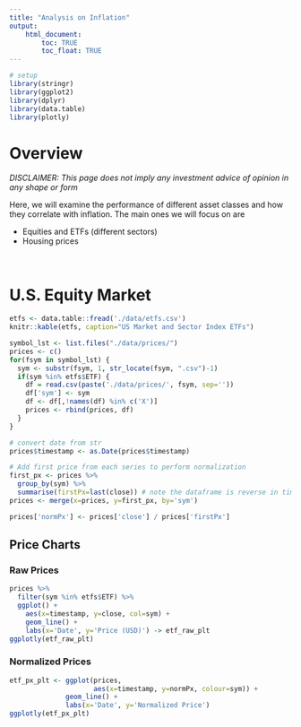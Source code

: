 ```yaml
---
title: "Analysis on Inflation"
output: 
    html_document:
        toc: TRUE
        toc_float: TRUE
---
```


```r
# setup
library(stringr)
library(ggplot2)
library(dplyr)
library(data.table)
library(plotly)
```

# Overview
*DISCLAIMER: This page does not imply any investment advice of opinion in any shape or form*

Here, we will examine the performance of different asset classes and
how they correlate with inflation. The main ones we will focus on are

* Equities and ETFs (different sectors)
* Housing prices

<br>

# U.S. Equity Market
```r
etfs <- data.table::fread('./data/etfs.csv')
knitr::kable(etfs, caption="US Market and Sector Index ETFs")
```

```r
symbol_lst <- list.files("./data/prices/")
prices <- c()
for(fsym in symbol_lst) {
  sym <- substr(fsym, 1, str_locate(fsym, ".csv")-1)
  if(sym %in% etfs$ETF) {
    df = read.csv(paste('./data/prices/', fsym, sep=''))
    df['sym'] <- sym
    df <- df[,!names(df) %in% c('X')]
    prices <- rbind(prices, df)
  }
}

# convert date from str
prices$timestamp <- as.Date(prices$timestamp)

# Add first price from each series to perform normalization
first_px <- prices %>%
  group_by(sym) %>%
  summarise(firstPx=last(close)) # note the dataframe is reverse in time
prices <- merge(x=prices, y=first_px, by='sym')

prices['normPx'] <- prices['close'] / prices['firstPx']
```

## Price Charts {.tabset}
### Raw Prices
```r
prices %>%
  filter(sym %in% etfs$ETF) %>%
  ggplot() +
    aes(x=timestamp, y=close, col=sym) +
    geom_line() +
    labs(x='Date', y='Price (USD)') -> etf_raw_plt
ggplotly(etf_raw_plt)
```


### Normalized Prices
```r
etf_px_plt <- ggplot(prices,
                     aes(x=timestamp, y=normPx, colour=sym)) +
              geom_line() +
              labs(x='Date', y='Normalized Price')
ggplotly(etf_px_plt)
```


